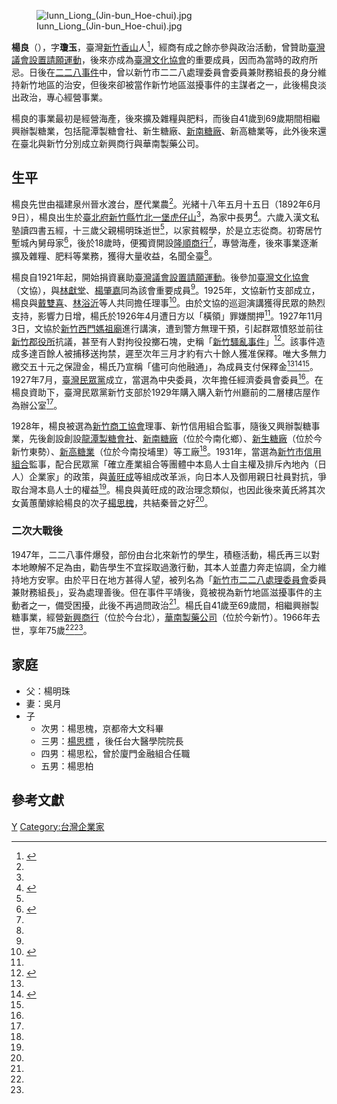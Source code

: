 [[File:Iunn_Liong_(Jin-bun_Hoe-chui).jpg|thumb]]

'''楊良'''（{{bd|1892年|6月9日|1966年}}{{r|記}}），字'''瓊玉'''，臺灣[[新竹市|新竹]][[香山區|香山]]人<ref name=":0">{{Cite web|title=楊良|url=https://hccg.culture.tw/home/zh-tw/people/177794|access-date=2021-05-28|work=新竹市地方知識庫寶藏|archive-date=2021-05-28|archive-url=https://web.archive.org/web/20210528080440/https://hccg.culture.tw/home/zh-tw/people/177794|dead-url=no}}</ref>，經商有成之餘亦參與政治活動，曾贊助[[臺灣議會設置請願運動|臺灣議會設置請願運動]]，後來亦成為[[臺灣文化協會|臺灣文化協會]]的重要成員，因而為當時的政府所忌{{r|新}}{{r|記}}。日後在[[二二八事件|二二八事件]]中，曾以新竹市二二八處理委員會委員兼財務組長的身分維持新竹地區的治安，但後來卻被當作新竹地區滋擾事件的主謀者之一，此後楊良淡出政治，專心經營事業{{r|新}}{{r|記}}。

楊良的事業最初是經營海產，後來擴及雜糧與肥料，而後自41歲到69歲期間相繼興辦製糖業，包括龍潭製糖會社、新生糖廠、[[新南糖廠|新南糖廠]]、新高糖業等，此外後來還在臺北與新竹分別成立新興商行與華南製藥公司{{r|新}}{{r|記}}{{r|糖}}。

== 生平 ==
楊良先世由福建泉州晉水渡台，歷代業農<ref name=":0" />。光緒十八年五月十五日（1892年6月9日），楊良出生於[[臺北府|臺北府]][[新竹縣_(清朝)|新竹縣]][[竹北一堡|竹北一堡]][[虎子山_(大字)|虎仔山]]<ref name=":0" />，為家中長男<ref name=":2">{{Cite book|title=台灣人士鑑|publisher=興南新聞社|year=1943-03-15|pages=421}}</ref>。六歲入漢文私塾讀四書五經，十三歲父親楊明珠逝世<ref name=":2" />，以家貧輟學，於是立志從商。初寄居竹塹城內舅母家<ref name=":1">{{Cite book|title=楊良|first=臺灣歷史人物小傳--明清暨日據時期|publisher=國家圖書館|year=2003|url=https://tm.ncl.edu.tw/article?u=016_002_0000295917|last=張子文|isbn=9789576784514|pages=618-619}}</ref>，後於18歲時，便獨資開設[[隆順商行|隆順商行]]<ref name=":0" />，專營海產，後來事業逐漸擴及雜糧、肥料等業務，獲得大量收益，名聞全臺<ref name=":1" />。

楊良自1921年起，開始捐資襄助[[台灣議會設置運動|臺灣議會設置請願運動]]。後參加[[臺灣文化協會|臺灣文化協會]]（文協），與[[林獻堂|林獻堂]]、[[楊肇嘉|楊肇嘉]]同為該會重要成員<ref name=":0" />。1925年，文協新竹支部成立，楊良與[[戴雙喜|戴雙喜]]、[[林浴沂|林浴沂]]等人共同擔任理事<ref name=":3">{{Cite book|chapter=|url=https://www.worldcat.org/oclc/959012713|date=2015|location=新竹市|isbn=978-986-04-6839-7|oclc=959012713|first=維修|last=李|last2=|title=從素封家到社會菁英：日治時期新竹地區士紳的社會變遷(1895-1937)|publisher=新竹市文化局}}</ref>。由於文協的巡迴演講獲得民眾的熱烈支持，影響力日增，楊氏於1926年4月遭日方以「橫領」罪嫌關押<ref name=":1" />。1927年11月3日，文協於[[新竹內天后宮|新竹西門媽祖廟]]進行講演，遭到警方無理干預，引起群眾憤怒並前往[[新竹郡役所|新竹郡役所]]抗議，甚至有人對拘役投擲石塊，史稱「[[新竹騷亂事件|新竹騷亂事件]]」<ref>{{Cite journal|title=日據時期新竹政治社會菁英初探|author=李政亮|url=https://dcm.s3.hicloud.net.tw/f_upload/file/2019-07-10/37c3f13f-7445-4dd2-ba04-4da94d324562/HCCAB-CCHM-10287329-010-0073-0098%E6%97%A5%E6%93%9A%E6%99%82%E6%9C%9F%E6%96%B0%E7%AB%B9%E6%94%BF%E6%B2%BB%E7%A4%BE%E6%9C%83%E8%8F%81%E8%8B%B1%E5%88%9D%E6%8E%A2.pdf|journal=竹塹文獻|issue=10|year=1999}}</ref>。該事件造成多達百餘人被捕移送拘禁，遲至次年三月才約有六十餘人獲准保釋。唯大多無力繳交五十元之保證金，楊氏乃宣稱「儘可向他融通」，為成員支付保釋金<ref name=":1" /><ref>{{Cite book|title=《臺灣民報》的生命史：日治時期臺灣媒體的報導、出版，與流通|last=莊勝全|publisher=國立政治大學|year=2016}}</ref><ref name=":3" />。1927年7月，[[臺灣民眾黨_(1927年)|臺灣民眾黨]]成立，當選為中央委員，次年擔任經濟委員會委員<ref name=":0" />。在楊良資助下，臺灣民眾黨新竹支部於1929年購入購入新竹州廳前的二層樓店屋作為辦公室<ref name=":3" />。

1928年，楊良被選為[[新竹商工協會|新竹商工協會]]理事、新竹信用組合監事，隨後又興辦製糖事業，先後創設創設[[龍潭製糖會社|龍潭製糖會社]]、[[新南糖廠|新南糖廠]]（位於今南化鄉）、[[新生糖廠|新生糖廠]]（位於今新竹東勢）、[[新高糖業|新高糖業]]（位於今南投埔里）等工廠<ref name=":0" />。1931年，當選為[[新竹信用組合|新竹市信用組合]]監事，配合民眾黨「確立產業組合等團體中本島人士自主權及排斥內地內（日人）企業家」的政策，與[[黃旺成|黃旺成]]等組成改革派，向日本人及御用親日社員對抗，爭取台灣本島人士的權益<ref name=":0" />。楊良與黃旺成的政治理念類似，也因此後來黃氏將其次女黃蕙蘭嫁給楊良的次子[[楊思槐|楊思槐]]，共結秦晉之好<ref name=":3" />。

=== 二次大戰後 ===
1947年，二二八事件爆發，部份由台北來新竹的學生，積極活動，楊氏再三以對本地瞭解不足為由，勸告學生不宜採取過激行動，其本人並盡力奔走協調，全力維持地方安寧。由於平日在地方甚得人望，被列名為「[[二二八事件處理委員會列表|新竹市二二八處理委員會]]委員兼財務組長」，妥為處理善後。但在事件平靖後，竟被視為新竹地區滋擾事件的主動者之一，備受困擾，此後不再過問政治<ref name=":0" />。楊氏自41歲至69歲間，相繼興辦製糖事業，經營[[新興商行|新興商行]]（位於今台北），[[華南製藥公司|華南製藥公司]]（位於今新竹）。1966年去世，享年75歲<ref name=":0" /><ref name=":1" />。

== 家庭 ==

* 父：楊明珠
* 妻：吳月
* 子
** 次男：楊思槐，京都帝大文科畢
** 三男：[[楊思標|楊思標]] ，後任台大醫學院院長
** 四男：楊思松，曾於廈門金融組合任職
** 五男：楊思柏

== 參考文獻 ==
{{reflist|refs=
<ref name="新">{{cite web |url=http://www.hcccb.gov.tw/chinese/05tour/tour_f02.asp?titleId=190 |title=人物誌  楊良 |work=新竹市文化局 |accessdate=2014-04-19 |archive-date=2015-09-24 |archive-url=https://web.archive.org/web/20150924025248/http://www.hcccb.gov.tw/chinese/05tour/tour_f02.asp?titleId=190 |dead-url=no }}</ref>
<ref name="記">{{cite web |url=http://memory.ncl.edu.tw/tm_cgi/hypage.cgi?HYPAGE=toolbox_figure_detail.hpg&xml_id=0000295917 |title=楊良 |work=臺灣記憶 |accessdate=2014-04-19 |archive-date=2016-03-04 |archive-url=https://web.archive.org/web/20160304102053/http://memory.ncl.edu.tw/tm_cgi/hypage.cgi?HYPAGE=toolbox_figure_detail.hpg&xml_id=0000295917 |dead-url=no }}</ref>
<ref name="糖">{{cite book|author=周俊霖、許永河 |title=《南瀛糖廠誌》 |publisher=臺南縣政府 |location=臺南縣新營市 |isbn=978-986-02-3586-9 |pages=366－367頁 |date=2010年6月}}</ref>
}}

[[Category:香山區人|Y]]
[[Category:台灣企業家|Category:台灣企業家]]